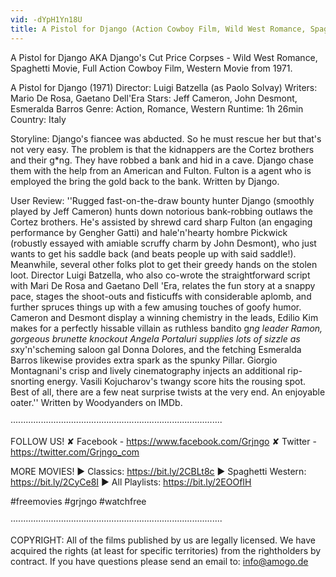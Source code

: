 ```yaml
---
vid: -dYpH1Yn18U
title: A Pistol for Django (Action Cowboy Film, Wild West Romance, Spaghetti Movie, Full Length)
---
```


A Pistol for Django AKA Django's Cut Price Corpses - Wild West Romance, Spaghetti Movie, Full Action Cowboy Film, Western Movie from 1971.

A Pistol for Django (1971)
Director: Luigi Batzella (as Paolo Solvay)
Writers: Mario De Rosa, Gaetano Dell'Era
Stars: Jeff Cameron, John Desmont, Esmeralda Barros
Genre: Action, Romance, Western
Runtime: 1h 26min
Country: Italy

Storyline:
Django's fiancee was abducted. So he must rescue her but that's not very easy. The problem is that the kidnappers are the Cortez brothers and their g*ng. They have robbed a bank and hid in a cave. Django chase them with the help from an American and Fulton. Fulton is a agent who is employed the bring the gold back to the bank. Written by Django.

User Review:
''Rugged fast-on-the-draw bounty hunter Django (smoothly played by Jeff Cameron) hunts down notorious bank-robbing outlaws the Cortez brothers. He's assisted by shrewd card sharp Fulton (an engaging performance by Gengher Gatti) and hale'n'hearty hombre Pickwick (robustly essayed with amiable scruffy charm by John Desmont), who just wants to get his saddle back (and beats people up with said saddle!). Meanwhile, several other folks plot to get their greedy hands on the stolen loot. Director Luigi Batzella, who also co-wrote the straightforward script with Mari De Rosa and Gaetano Dell 'Era, relates the fun story at a snappy pace, stages the shoot-outs and fisticuffs with considerable aplomb, and further spruces things up with a few amusing touches of goofy humor. Cameron and Desmont display a winning chemistry in the leads, Edilio Kim makes for a perfectly hissable villain as ruthless bandito g*ng leader Ramon, gorgeous brunette knockout Angela Portaluri supplies lots of sizzle as s*xy'n'scheming saloon gal Donna Dolores, and the fetching Esmeralda Barros likewise provides extra spark as the spunky Pillar. Giorgio Montagnani's crisp and lively cinematography injects an additional rip-snorting energy. Vasili Kojucharov's twangy score hits the rousing spot. Best of all, there are a few neat surprise twists at the very end. An enjoyable oater.'' Written by Woodyanders on IMDb.

····················································································

FOLLOW US!
✘ Facebook - https://www.facebook.com/Grjngo
✘ Twitter - https://twitter.com/Grjngo_com

MORE MOVIES! 
► Classics: https://bit.ly/2CBLt8c 
► Spaghetti Western: https://bit.ly/2CyCe8I 
► All Playlists: https://bit.ly/2EOOfIH 

#freemovies #grjngo #watchfree

····················································································

COPYRIGHT: All of the films published by us are legally licensed. We have acquired the rights (at least for specific territories) from the rightholders by contract. If you have questions please send an email to: info@amogo.de